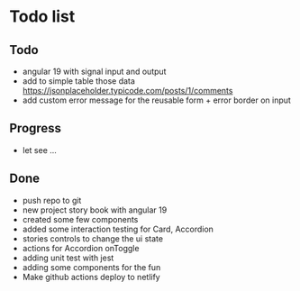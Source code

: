 
<Meta title="Overview" />

# Todo list

## Todo

- angular 19 with signal input and output
- add to simple table those data https://jsonplaceholder.typicode.com/posts/1/comments
- add custom error message for the reusable form + error border on input

## Progress

- let see ...

## Done

- push repo to git
- new project story book with angular 19
- created some few components
- added some interaction testing for Card, Accordion
- stories controls to change the ui state
- actions for Accordion onToggle
- adding unit test with jest
- adding some components for the fun
- Make github actions deploy to netlify
